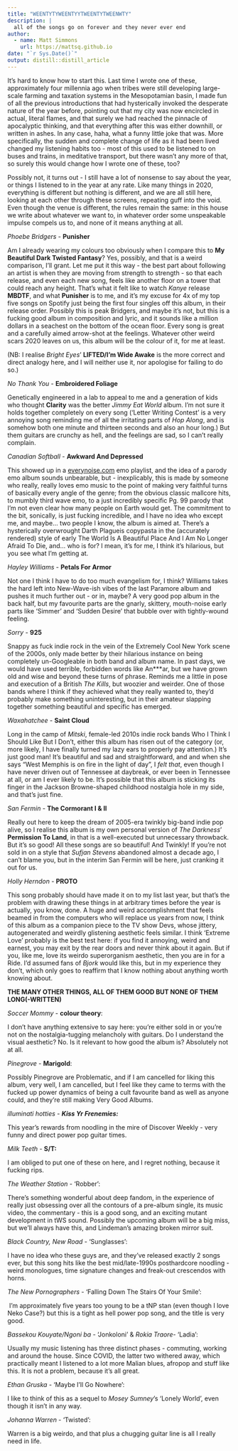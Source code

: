 ```yaml
---
title: "WEENTYTYWEENTYYTWEENTYTWEENWTY"
description: |
  all of the songs go on forever and they never ever end
author:
  - name: Matt Simmons
    url: https://mattsq.github.io
date: "`r Sys.Date()`"
output: distill::distill_article
---
```


It's hard to know how to start this. Last time I wrote one of these, approximately four millennia ago when tribes were still developing large-scale farming and taxation systems in the Mesopotamian basin, I made fun of all the previous introductions that had hysterically invoked the desperate nature of the year before, pointing out that my city was now encircled in actual, literal flames, and that surely we had reached the pinnacle of apocalyptic thinking, and that everything after this was either downhill, or written in ashes. In any case, haha, what a funny little joke that was. More specifically, the sudden and complete change of life as it had been lived changed my listening habits too - most of this used to be listened to on buses and trains, in meditative transport, but there wasn't any more of that, so surely this would change how I wrote one of these, too?

Possibly not, it turns out - I still have a lot of nonsense to say about the year, or things I listened to in the year at any rate. Like many things in 2020, everything is different but nothing is different, and we are all still here, looking at each other through these screens, repeating guff into the void. Even though the venue is different, the rules remain the same: in this house we write about whatever we want to, in whatever order some unspeakable impulse compels us to, and none of it means anything at all.

*Phoebe Bridgers* - **Punisher**

Am I already wearing my colours too obviously when I compare this to **My Beautiful Dark Twisted Fantasy**? Yes, possibly, and that is a weird comparison, I'll grant. Let me put it this way - the best part about following an artist is when they are moving from strength to strength - so that each release, and even each new song, feels like another floor on a tower that could reach any height. That's what it felt like to watch *Kanye* release **MBDTF**, and what **Punisher** is to me, and it's my excuse for 4x of my top five songs on Spotify just being the first four singles off this album, in their release order. Possibly this is peak Bridgers, and maybe it's not, but this is a fucking good album in composition and lyric, and it sounds like a million dollars in a seachest on the bottom of the ocean floor. Every song is great and a carefully aimed arrow-shot at the feelings. Whatever other weird scars 2020 leaves on us, this album will be the colour of it, for me at least.

(NB: I realise *Bright Eyes*' **LIFTED/I'm Wide Awake** is the more correct and direct analogy here, and I will neither use it, nor apologise for failing to do so.)

*No Thank You* - **Embroidered Foliage**

Genetically engineered in a lab to appeal to me and a generation of kids who thought **Clarity** was the better *Jimmy Eat World* album. I'm not sure it holds together completely on every song ('Letter Writing Contest' is a very annoying song reminding me of all the irritating parts of *Hop Along*, and is somehow both one minute and thirteen seconds and also an hour long.) But them guitars are crunchy as hell, and the feelings are sad, so I can't really complain.

*Canadian Softball* - **Awkward And Depressed**

This showed up in a [everynoise.com](http://everynoise.com) emo playlist, and the idea of a parody emo album sounds unbearable, but - inexplicably, this is made by someone who really, really loves emo music to the point of making very faithful turns of basically every angle of the genre; from the obvious classic mallcore hits, to mumbly third wave emo, to a just incredibly specific Pg. 99 parody that I'm not even clear how many people on Earth would get. The commitment to the bit, sonically, is just fucking incredible, and I have no idea who except me, and maybe... two people I know, the album is aimed at. There's a hysterically overwrought Darth Plagueis copypasta in the (accurately rendered) style of early The World Is A Beautiful Place And I Am No Longer Afraid To Die, and... who is for? I mean, it's for me, I think it's hilarious, but you see what I'm getting at.

*Hayley Williams* - **Petals For Armor**

Not one I think I have to do too much evangelism for, I think? Williams takes the hard left into New-Wave-ish vibes of the last Paramore album and pushes it much further out - or in, maybe? A very good pop album in the back half, but my favourite parts are the gnarly, skittery, mouth-noise early parts like 'Simmer' and 'Sudden Desire' that bubble over with tightly-wound feeling.

*Sorry* - **925**

Snappy as fuck indie rock in the vein of the Extremely Cool New York scene of the 2000s, only made better by their hilarious instance on being completely un-Googleable in both band and album name. In past days, we would have used terrible, forbidden words like An\*\*\*ar, but we have grown old and wise and beyond these turns of phrase. Reminds me a little in pose and execution of a British *The Kills*, but woozier and weirder. One of those bands where I think if they achieved what they really wanted to, they'd probably make something uninteresting, but in their amateur slapping together something beautiful and specific has emerged.

*Waxahatchee* - **Saint Cloud**

Long in the camp of *Mitski*, female-led 2010s indie rock bands Who I Think I Should Like But I Don't, either this album has risen out of the category (or, more likely, I have finally turned my lazy ears to properly pay attention.) It's just good man! It's beautiful and sad and straightforward, and and when she says "West Memphis is on fire in the light of day", I *felt that*, even though I have never driven out of Tennessee at daybreak, or ever been in Tennessee at all, or am I ever likely to be. It's possible that this album is sticking its finger in the Jackson Browne-shaped childhood nostalgia hole in my side, and that's just fine.\

*San Fermin* - **The Cormorant I & II**

Really out here to keep the dream of 2005-era twinkly big-band indie pop alive, so I realise this album is my own personal version of *The Darkness*' **Permission To Land**, in that is a well-executed but unnecessary throwback. But it's so good! All these songs are so beautiful! And Twinkly! If you're not sold in on a style that *Sufjan Stevens* abandoned almost a decade ago, I can't blame you, but in the interim San Fermin will be here, just cranking it out for us.\

*Holly Herndon* - **PROTO**

This song probably should have made it on to my list last year, but that's the problem with drawing these things in at arbitrary times before the year is actually, you know, done. A huge and weird accomplishment that feels beamed in from the computers who will replace us years from now, I think of this album as a companion piece to the TV show Devs, whose jittery, autogenerated and weirdly glistening aesthetic feels similar. I think 'Extreme Love' probably is the best test here: if you find it annoying, weird and earnest, you may exit by the rear doors and never think about it again. But if you, like me, love its weirdo superorganism aesthetic, then you are in for a Ride. I'd assumed fans of *Bjork* would like this, but in my experience they don't, which only goes to reaffirm that I know nothing about anything worth knowing about.

**THE MANY OTHER THINGS, ALL OF THEM GOOD BUT NONE OF THEM LONG(-WRITTEN)**

*Soccer Mommy* - **colour theory**:

I don't have anything extensive to say here: you're either sold in or you're not on the nostalgia-tugging melancholy with guitars. Do I understand the visual aesthetic? No. Is it relevant to how good the album is? Absolutely not at all.

*Pinegrove* - **Marigold**:

Possibly Pinegrove are Problematic, and if I am cancelled for liking this album, very well, I am cancelled, but I feel like they came to terms with the fucked up power dynamics of being a cult favourite band as well as anyone could, and they're still making Very Good Albums.

*illuminati hotties - **Kiss Yr Frenemies:***

This year's rewards from noodling in the mire of Discover Weekly - very funny and direct power pop guitar times.

*Milk Teeth -* **S/T:**

I am obliged to put one of these on here, and I regret nothing, because it fucking rips.	

*The Weather Station* - 'Robber': 

There's something wonderful about deep fandom, in the experience of really just obsessing over all the contours of a pre-album single, its music video, the commentary - this is a good song, and an exciting mutant development in tWS sound. Possibly the upcoming album will be a big miss, but we'll always have this, and Lindeman's amazing broken mirror suit.

*Black Country, New Road* - 'Sunglasses': 

I have no idea who these guys are, and they've released exactly 2 songs ever, but this song hits like the best mid/late-1990s posthardcore noodling - weird monologues, time signature changes and freak-out crescendos with horns.

*The New Pornographers* - 'Falling Down The Stairs Of Your Smile':

 I'm approximately five years too young to be a tNP stan (even though I love Neko Case?) but this is a tight as hell power pop song, and the title is very good.

*Bassekou Kouyate/Ngoni ba* - 'Jonkoloni' & *Rokia Traore*- 'Ladia': 

Usually my music listening has three distinct phases - commuting, working and around the house. Since COVID, the latter two withered away, which practically meant I listened to a lot more Malian blues, afropop and stuff like this. It is not a problem, because it's all great.

*Ethan Gruska* - 'Maybe I'll Go Nowhere': 

I like to think of this as a sequel to *Mosey Sumney*'s 'Lonely World', even though it isn't in any way.

*Johanna Warren* - 'Twisted':

Warren is a big weirdo, and that plus a chugging guitar line is all I really need in life.
